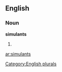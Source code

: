 ==English==

===Noun===
'''simulants'''

# {{plural of|[[simulant]]}}

[[Category:English plurals]]

[[ar:simulants]]